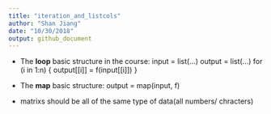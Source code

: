 ```yaml
---
title: "iteration_and_listcols"
author: "Shan Jiang"
date: "10/30/2018"
output: github_document
---
```

* The **loop** basic structure in the course:
input = list(...)
      output = list(...)
      for (i in 1:n) {
            output[[i]] = f(input[[i]])
}

* The **map** basic structure:
      output = map(input, f)
* matrixs should be all of the same type of data(all numbers/ chracters)
```r

```

